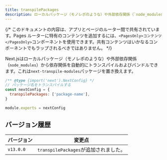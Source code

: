 ```yaml
---
title: transpilePackages
description: ローカルパッケージ（モノレポのような）や外部依存関係（`node_modules`）から依存関係を自動的にトランスパイルおよびバンドルします。
---
```


{/* このドキュメントの内容は、アプリとページのルーター間で共有されています。Pages ルーターに特有のコンテンツを追加するには、`<PagesOnly>コンテンツ</PagesOnly>`コンポーネントを使用できます。共有コンテンツはいかなるコンポーネントでもラップされるべきではありません。 */}

Next.jsはローカルパッケージ（モノレポのような）や外部依存関係（`node_modules`）から依存関係を自動的にトランスパイルおよびバンドルできます。これは`next-transpile-modules`パッケージを置き換えます。

```js title="next.config.js"
/** @type {import('next').NextConfig} */
// パッケージ名をトランスパイルする
const nextConfig = {
  transpilePackages: ['package-name'],
}

module.exports = nextConfig
```

## バージョン履歴

| バージョン   | 変更点                      |
| ----------- | -------------------------- |
| `v13.0.0` | `transpilePackages`が追加されました。 |
